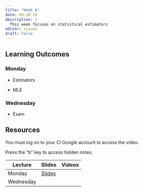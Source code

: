```yaml
---
title: "Week 6"
date: 09-30-24
description: |
  This week focuses on statistical estimators
editor: visual
draft: false
---
```


## Learning Outcomes

### Monday

-   Estimators

-   MLE

### Wednesday

-   Exam

## Resources

You must log on to your CI Google account to access the video.

Press the "b" key to access hidden notes.

| Lecture   | Slides                                       | Videos |
|-----------|----------------------------------------------|--------|
| Monday    | [Slides](https://m453.inqs.info/lectures/6a) |        |
| Wednesday |                                              |        |
